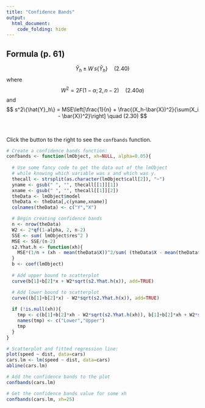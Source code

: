```yaml
---
title: "Confidence Bands"
output: 
  html_document:
    code_folding: hide
---
```


## Formula (p. 61)

$$
  \hat{Y}_h \pm W\, s\{\hat{Y}_h\} \quad (2.40)
$$
where 
$$
  W^2 = 2F(1-\alpha; 2, n-2) \quad (2.40a)
$$
and
$$
  s^2\{\hat{Y}_h\} = MSE\left[\frac{1}{n} + \frac{(X_h-\bar{X})^2}{\sum(X_i - \bar{X})^2}\right] \quad (2.30)
$$

<br/>

Click the button to the right to see the `confbands` function.

```r
# Create a confidence bands function:
confbands <- function(lmObject, xh=NULL, alpha=0.05){
  
  # Use some fancy code to get the data out of the lmObject
  # while knowing which variable was x and which was y.
  thecall <- strsplit(as.character(lmObject$call[2]), "~")
  yname <- gsub(" ", "", thecall[[1]][1])
  xname <- gsub(" ", "", thecall[[1]][2])
  theData <- lmObject$model
  theData <- theData[,c(yname,xname)]
  colnames(theData) <- c("Y","X")

  # Begin creating confidence bands  
  n <- nrow(theData)
  W2 <- 2*qf(1-alpha, 2, n-2)
  SSE <- sum( lmObject$res^2 )
  MSE <- SSE/(n-2)
  s2.Yhat.h <- function(xh){
    MSE*(1/n + (xh - mean(theData$X))^2/sum( (theData$X - mean(theData$X))^2 ))
  }
  b <- coef(lmObject)
  
  # Add upper bound to scatterplot
  curve(b[1]+b[2]*x + W2*sqrt(s2.Yhat.h(x)), add=TRUE)

  # Add lower bound to scatterplot
  curve((b[1]+b[2]*x) - W2*sqrt(s2.Yhat.h(x)), add=TRUE)
  
  if (!is.null(xh)){
    tmp <- c(b[1]+b[2]*xh - W2*sqrt(s2.Yhat.h(xh)), b[1]+b[2]*xh + W2*s2.Yhat.h(xh))
    names(tmp) <- c("Lower","Upper")
    tmp
  }
}
```


```r
# Scatterplot and fitted regression line:
plot(speed ~ dist, data=cars)
cars.lm <- lm(speed ~ dist, data=cars)
abline(cars.lm)

# Add the confidence bands to the plot
confbands(cars.lm)

# Get the confidence bands value for some xh
confbands(cars.lm, xh=25)


```
